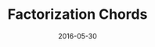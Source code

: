 ---
title: Factorization Chords
tags: [encoding-systems, sound]
date: 2016-05-30
priority: 3
draft: true
---